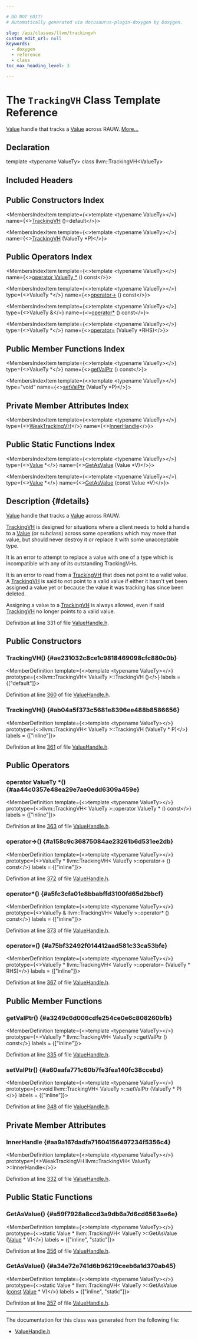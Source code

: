 ```yaml
---

# DO NOT EDIT!
# Automatically generated via docusaurus-plugin-doxygen by Doxygen.

slug: /api/classes/llvm/trackingvh
custom_edit_url: null
keywords:
  - doxygen
  - reference
  - class
toc_max_heading_level: 3

---
```





# The `TrackingVH` Class Template Reference

<DoxygenPage pluginConfig={pluginConfig}>

<a href="/docs/api/classes/llvm/value">Value</a> handle that tracks a <a href="/docs/api/classes/llvm/value">Value</a> across RAUW. <a href="#details">More...</a>

## Declaration

<CodeBlock>template &lt;typename ValueTy&gt;
class llvm::TrackingVH&lt;ValueTy&gt;</CodeBlock>

## Included Headers

<IncludesList>
<IncludesListItem
  filePath="llvm/IR/ValueHandle.h"
  permalink="/docs/api/files/include/include/llvm/include/llvm/ir/valuehandle-h"
  isLocal="true" />
</IncludesList>

## Public Constructors Index

<MembersIndex>

<MembersIndexItem
  template={<>template &lt;typename ValueTy&gt;</>}
  name={<><a href="#ae231032c8ce1c9818469098cfc880c0b">TrackingVH</a> ()=default</>}>
</MembersIndexItem>

<MembersIndexItem
  template={<>template &lt;typename ValueTy&gt;</>}
  name={<><a href="#ab04a5f373c5681e8396ee488b8586656">TrackingVH</a> (ValueTy &#42;P)</>}>
</MembersIndexItem>

</MembersIndex>

## Public Operators Index

<MembersIndex>

<MembersIndexItem
  template={<>template &lt;typename ValueTy&gt;</>}
  name={<><a href="#aa44c0357e48ea29e7ae0edd6309a459e">operator ValueTy &#42;</a> () const</>}>
</MembersIndexItem>

<MembersIndexItem
  template={<>template &lt;typename ValueTy&gt;</>}
  type={<>ValueTy &#42;</>}
  name={<><a href="#a158c9c36875084ae23261b6d531ee2db">operator-&gt;</a> () const</>}>
</MembersIndexItem>

<MembersIndexItem
  template={<>template &lt;typename ValueTy&gt;</>}
  type={<>ValueTy &amp;</>}
  name={<><a href="#a5fc3cfa01e8bbabffd3100fd65d2bbcf">operator&#42;</a> () const</>}>
</MembersIndexItem>

<MembersIndexItem
  template={<>template &lt;typename ValueTy&gt;</>}
  type={<>ValueTy &#42;</>}
  name={<><a href="#a75bf32492f014412aad581c33ca53bfe">operator=</a> (ValueTy &#42;RHS)</>}>
</MembersIndexItem>

</MembersIndex>

## Public Member Functions Index

<MembersIndex>

<MembersIndexItem
  template={<>template &lt;typename ValueTy&gt;</>}
  type={<>ValueTy &#42;</>}
  name={<><a href="#a3249c6d006cdfe254ce0e6c808260bfb">getValPtr</a> () const</>}>
</MembersIndexItem>

<MembersIndexItem
  template={<>template &lt;typename ValueTy&gt;</>}
  type="void"
  name={<><a href="#a60eafa771c60b7fe3fea140fc38ccebd">setValPtr</a> (ValueTy &#42;P)</>}>
</MembersIndexItem>

</MembersIndex>

## Private Member Attributes Index

<MembersIndex>

<MembersIndexItem
  template={<>template &lt;typename ValueTy&gt;</>}
  type={<><a href="/docs/api/classes/llvm/weaktrackingvh">WeakTrackingVH</a></>}
  name={<><a href="#aa9a167dadfa71604156497234f5356c4">InnerHandle</a></>}>
</MembersIndexItem>

</MembersIndex>

## Public Static Functions Index

<MembersIndex>

<MembersIndexItem
  template={<>template &lt;typename ValueTy&gt;</>}
  type={<><a href="/docs/api/classes/llvm/value">Value</a> &#42;</>}
  name={<><a href="#a59f7928a8ccd3a9db6a7d6cd6563ae6e">GetAsValue</a> (Value &#42;V)</>}>
</MembersIndexItem>

<MembersIndexItem
  template={<>template &lt;typename ValueTy&gt;</>}
  type={<><a href="/docs/api/classes/llvm/value">Value</a> &#42;</>}
  name={<><a href="#a34e72e741d6b96219ceeb6a1d370ab45">GetAsValue</a> (const Value &#42;V)</>}>
</MembersIndexItem>

</MembersIndex>

## Description {#details}

<a href="/docs/api/classes/llvm/value">Value</a> handle that tracks a <a href="/docs/api/classes/llvm/value">Value</a> across RAUW.

<a href="/docs/api/classes/llvm/trackingvh">TrackingVH</a> is designed for situations where a client needs to hold a handle to a <a href="/docs/api/classes/llvm/value">Value</a> (or subclass) across some operations which may move that value, but should never destroy it or replace it with some unacceptable type.

It is an error to attempt to replace a value with one of a type which is incompatible with any of its outstanding TrackingVHs.

It is an error to read from a <a href="/docs/api/classes/llvm/trackingvh">TrackingVH</a> that does not point to a valid value. A <a href="/docs/api/classes/llvm/trackingvh">TrackingVH</a> is said to not point to a valid value if either it hasn&#39;t yet been assigned a value yet or because the value it was tracking has since been deleted.

Assigning a value to a <a href="/docs/api/classes/llvm/trackingvh">TrackingVH</a> is always allowed, even if said <a href="/docs/api/classes/llvm/trackingvh">TrackingVH</a> no longer points to a valid value.

Definition at line 331 of file <a href="/docs/api/files/include/include/llvm/include/llvm/ir/valuehandle-h">ValueHandle.h</a>.

<SectionDefinition>

## Public Constructors

### TrackingVH() {#ae231032c8ce1c9818469098cfc880c0b}

<MemberDefinition
  template={<>template &lt;typename ValueTy&gt;</>}
  prototype={<>llvm::TrackingVH&lt; ValueTy &gt;::TrackingVH ()</>}
  labels = {["default"]}>

Definition at line <a href="/docs/api/files/include/include/llvm/include/llvm/ir/valuehandle-h/#l00360">360</a> of file <a href="/docs/api/files/include/include/llvm/include/llvm/ir/valuehandle-h">ValueHandle.h</a>.
</MemberDefinition>

### TrackingVH() {#ab04a5f373c5681e8396ee488b8586656}

<MemberDefinition
  template={<>template &lt;typename ValueTy&gt;</>}
  prototype={<>llvm::TrackingVH&lt; ValueTy &gt;::TrackingVH (ValueTy &#42; P)</>}
  labels = {["inline"]}>

Definition at line <a href="/docs/api/files/include/include/llvm/include/llvm/ir/valuehandle-h/#l00361">361</a> of file <a href="/docs/api/files/include/include/llvm/include/llvm/ir/valuehandle-h">ValueHandle.h</a>.
</MemberDefinition>

</SectionDefinition>

<SectionDefinition>

## Public Operators

### operator ValueTy &#42;() {#aa44c0357e48ea29e7ae0edd6309a459e}

<MemberDefinition
  template={<>template &lt;typename ValueTy&gt;</>}
  prototype={<>llvm::TrackingVH&lt; ValueTy &gt;::operator ValueTy &#42; () const</>}
  labels = {["inline"]}>

Definition at line <a href="/docs/api/files/include/include/llvm/include/llvm/ir/valuehandle-h/#l00363">363</a> of file <a href="/docs/api/files/include/include/llvm/include/llvm/ir/valuehandle-h">ValueHandle.h</a>.
</MemberDefinition>

### operator-&gt;() {#a158c9c36875084ae23261b6d531ee2db}

<MemberDefinition
  template={<>template &lt;typename ValueTy&gt;</>}
  prototype={<>ValueTy &#42; llvm::TrackingVH&lt; ValueTy &gt;::operator-&gt; () const</>}
  labels = {["inline"]}>

Definition at line <a href="/docs/api/files/include/include/llvm/include/llvm/ir/valuehandle-h/#l00372">372</a> of file <a href="/docs/api/files/include/include/llvm/include/llvm/ir/valuehandle-h">ValueHandle.h</a>.
</MemberDefinition>

### operator&#42;() {#a5fc3cfa01e8bbabffd3100fd65d2bbcf}

<MemberDefinition
  template={<>template &lt;typename ValueTy&gt;</>}
  prototype={<>ValueTy &amp; llvm::TrackingVH&lt; ValueTy &gt;::operator&#42; () const</>}
  labels = {["inline"]}>

Definition at line <a href="/docs/api/files/include/include/llvm/include/llvm/ir/valuehandle-h/#l00373">373</a> of file <a href="/docs/api/files/include/include/llvm/include/llvm/ir/valuehandle-h">ValueHandle.h</a>.
</MemberDefinition>

### operator=() {#a75bf32492f014412aad581c33ca53bfe}

<MemberDefinition
  template={<>template &lt;typename ValueTy&gt;</>}
  prototype={<>ValueTy &#42; llvm::TrackingVH&lt; ValueTy &gt;::operator= (ValueTy &#42; RHS)</>}
  labels = {["inline"]}>

Definition at line <a href="/docs/api/files/include/include/llvm/include/llvm/ir/valuehandle-h/#l00367">367</a> of file <a href="/docs/api/files/include/include/llvm/include/llvm/ir/valuehandle-h">ValueHandle.h</a>.
</MemberDefinition>

</SectionDefinition>

<SectionDefinition>

## Public Member Functions

### getValPtr() {#a3249c6d006cdfe254ce0e6c808260bfb}

<MemberDefinition
  template={<>template &lt;typename ValueTy&gt;</>}
  prototype={<>ValueTy &#42; llvm::TrackingVH&lt; ValueTy &gt;::getValPtr () const</>}
  labels = {["inline"]}>

Definition at line <a href="/docs/api/files/include/include/llvm/include/llvm/ir/valuehandle-h/#l00335">335</a> of file <a href="/docs/api/files/include/include/llvm/include/llvm/ir/valuehandle-h">ValueHandle.h</a>.
</MemberDefinition>

### setValPtr() {#a60eafa771c60b7fe3fea140fc38ccebd}

<MemberDefinition
  template={<>template &lt;typename ValueTy&gt;</>}
  prototype={<>void llvm::TrackingVH&lt; ValueTy &gt;::setValPtr (ValueTy &#42; P)</>}
  labels = {["inline"]}>

Definition at line <a href="/docs/api/files/include/include/llvm/include/llvm/ir/valuehandle-h/#l00348">348</a> of file <a href="/docs/api/files/include/include/llvm/include/llvm/ir/valuehandle-h">ValueHandle.h</a>.
</MemberDefinition>

</SectionDefinition>

<SectionDefinition>

## Private Member Attributes

### InnerHandle {#aa9a167dadfa71604156497234f5356c4}

<MemberDefinition
  template={<>template &lt;typename ValueTy&gt;</>}
  prototype={<>WeakTrackingVH llvm::TrackingVH&lt; ValueTy &gt;::InnerHandle</>}>

Definition at line <a href="/docs/api/files/include/include/llvm/include/llvm/ir/valuehandle-h/#l00332">332</a> of file <a href="/docs/api/files/include/include/llvm/include/llvm/ir/valuehandle-h">ValueHandle.h</a>.
</MemberDefinition>

</SectionDefinition>

<SectionDefinition>

## Public Static Functions

### GetAsValue() {#a59f7928a8ccd3a9db6a7d6cd6563ae6e}

<MemberDefinition
  template={<>template &lt;typename ValueTy&gt;</>}
  prototype={<>static Value &#42; llvm::TrackingVH&lt; ValueTy &gt;::GetAsValue (<a href="/docs/api/classes/llvm/value">Value</a> &#42; V)</>}
  labels = {["inline", "static"]}>

Definition at line <a href="/docs/api/files/include/include/llvm/include/llvm/ir/valuehandle-h/#l00356">356</a> of file <a href="/docs/api/files/include/include/llvm/include/llvm/ir/valuehandle-h">ValueHandle.h</a>.
</MemberDefinition>

### GetAsValue() {#a34e72e741d6b96219ceeb6a1d370ab45}

<MemberDefinition
  template={<>template &lt;typename ValueTy&gt;</>}
  prototype={<>static Value &#42; llvm::TrackingVH&lt; ValueTy &gt;::GetAsValue (<a href="/docs/api/files/lib/lib/target/lib/target/aarch64/aarch64promoteconstant-cpp/#a90f8350fecae261c25be85d38b451bff">const</a> <a href="/docs/api/classes/llvm/value">Value</a> &#42; V)</>}
  labels = {["inline", "static"]}>

Definition at line <a href="/docs/api/files/include/include/llvm/include/llvm/ir/valuehandle-h/#l00357">357</a> of file <a href="/docs/api/files/include/include/llvm/include/llvm/ir/valuehandle-h">ValueHandle.h</a>.
</MemberDefinition>

</SectionDefinition>

<hr/>

The documentation for this class was generated from the following file:

<ul>
<li><a href="/docs/api/files/include/include/llvm/include/llvm/ir/valuehandle-h">ValueHandle.h</a></li>
</ul>

</DoxygenPage>
